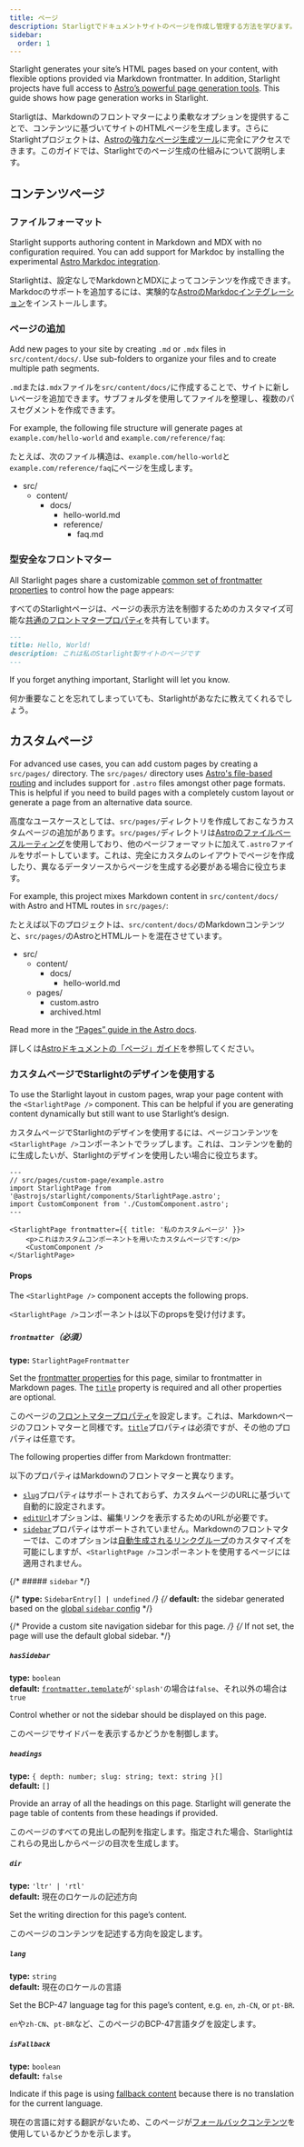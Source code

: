 ```yaml
---
title: ページ
description: Starligtでドキュメントサイトのページを作成し管理する方法を学びます。
sidebar:
  order: 1
---
```


Starlight generates your site’s HTML pages based on your content, with flexible options provided via Markdown frontmatter.
In addition, Starlight projects have full access to [Astro’s powerful page generation tools](https://docs.astro.build/en/basics/astro-pages/).
This guide shows how page generation works in Starlight.

Starligtは、Markdownのフロントマターにより柔軟なオプションを提供することで、コンテンツに基づいてサイトのHTMLページを生成します。さらにStarlightプロジェクトは、[Astroの強力なページ生成ツール](https://docs.astro.build/ja/basics/astro-pages/)に完全にアクセスできます。このガイドでは、Starlightでのページ生成の仕組みについて説明します。

## コンテンツページ

### ファイルフォーマット

Starlight supports authoring content in Markdown and MDX with no configuration required.
You can add support for Markdoc by installing the experimental [Astro Markdoc integration](https://docs.astro.build/en/guides/integrations-guide/markdoc/).

Starlightは、設定なしでMarkdownとMDXによってコンテンツを作成できます。Markdocのサポートを追加するには、実験的な[AstroのMarkdocインテグレーション](https://docs.astro.build/ja/guides/integrations-guide/markdoc/)をインストールします。

### ページの追加

Add new pages to your site by creating `.md` or `.mdx` files in `src/content/docs/`.
Use sub-folders to organize your files and to create multiple path segments.

`.md`または`.mdx`ファイルを`src/content/docs/`に作成することで、サイトに新しいページを追加できます。サブフォルダを使用してファイルを整理し、複数のパスセグメントを作成できます。

For example, the following file structure will generate pages at `example.com/hello-world` and `example.com/reference/faq`:

たとえば、次のファイル構造は、`example.com/hello-world`と`example.com/reference/faq`にページを生成します。


<FileTree>

- src/
  - content/
    - docs/
      - hello-world.md
      - reference/
        - faq.md

</FileTree>

### 型安全なフロントマター

All Starlight pages share a customizable [common set of frontmatter properties](/reference/frontmatter/) to control how the page appears:

すべてのStarlightページは、ページの表示方法を制御するためのカスタマイズ可能な[共通のフロントマタープロパティ](/ja/reference/frontmatter/)を共有しています。

```md
---
title: Hello, World!
description: これは私のStarlight製サイトのページです
---
```

If you forget anything important, Starlight will let you know.

何か重要なことを忘れてしまっていても、Starlightがあなたに教えてくれるでしょう。

## カスタムページ

For advanced use cases, you can add custom pages by creating a `src/pages/` directory.
The `src/pages/` directory uses [Astro's file-based routing](https://docs.astro.build/en/basics/astro-pages/#file-based-routing) and includes support for `.astro` files amongst other page formats.
This is helpful if you need to build pages with a completely custom layout or generate a page from an alternative data source.

高度なユースケースとしては、`src/pages/`ディレクトリを作成しておこなうカスタムページの追加があります。`src/pages/`ディレクトリは[Astroのファイルベースルーティング](https://docs.astro.build/ja/basics/astro-pages/#ファイルベースルーティング)を使用しており、他のページフォーマットに加えて`.astro`ファイルをサポートしています。これは、完全にカスタムのレイアウトでページを作成したり、異なるデータソースからページを生成する必要がある場合に役立ちます。

For example, this project mixes Markdown content in `src/content/docs/` with Astro and HTML routes in `src/pages/`:

たとえば以下のプロジェクトは、`src/content/docs/`のMarkdownコンテンツと、`src/pages/`のAstroとHTMLルートを混在させています。

<FileTree>

- src/
  - content/
    - docs/
      - hello-world.md
  - pages/
    - custom.astro
    - archived.html

</FileTree>

Read more in the [“Pages” guide in the Astro docs](https://docs.astro.build/en/basics/astro-pages/).

詳しくは[Astroドキュメントの「ページ」ガイド](https://docs.astro.build/ja/basics/astro-pages/)を参照してください。

### カスタムページでStarlightのデザインを使用する

To use the Starlight layout in custom pages, wrap your page content with the `<StarlightPage />` component.
This can be helpful if you are generating content dynamically but still want to use Starlight’s design.

カスタムページでStarlightのデザインを使用するには、ページコンテンツを`<StarlightPage />`コンポーネントでラップします。これは、コンテンツを動的に生成したいが、Starlightのデザインを使用したい場合に役立ちます。

```astro
---
// src/pages/custom-page/example.astro
import StarlightPage from '@astrojs/starlight/components/StarlightPage.astro';
import CustomComponent from './CustomComponent.astro';
---

<StarlightPage frontmatter={{ title: '私のカスタムページ' }}>
	<p>これはカスタムコンポーネントを用いたカスタムページです:</p>
	<CustomComponent />
</StarlightPage>
```

#### Props

The `<StarlightPage />` component accepts the following props.

`<StarlightPage />`コンポーネントは以下のpropsを受け付けます。

##### `frontmatter`（必須）

**type:** `StarlightPageFrontmatter`

Set the [frontmatter properties](/reference/frontmatter/) for this page, similar to frontmatter in Markdown pages.
The [`title`](/reference/frontmatter/#title-required) property is required and all other properties are optional.

このページの[フロントマタープロパティ](/ja/reference/frontmatter/)を設定します。これは、Markdownページのフロントマターと同様です。[`title`](/ja/reference/frontmatter/#title必須)プロパティは必須ですが、その他のプロパティは任意です。

The following properties differ from Markdown frontmatter:

以下のプロパティはMarkdownのフロントマターと異なります。

- [`slug`](/ja/reference/frontmatter/#slug)プロパティはサポートされておらず、カスタムページのURLに基づいて自動的に設定されます。
- [`editUrl`](/ja/reference/frontmatter/#editurl)オプションは、編集リンクを表示するためのURLが必要です。
- [`sidebar`](/ja/reference/frontmatter/#sidebar)プロパティはサポートされていません。Markdownのフロントマターでは、このオプションは[自動生成されるリンクグループ](/ja/reference/configuration/#sidebar)のカスタマイズを可能にしますが、`<StarlightPage />`コンポーネントを使用するページには適用されません。

{/* ##### `sidebar` */}

{/* **type:** `SidebarEntry[] | undefined` */}
{/* **default:** the sidebar generated based on the [global `sidebar` config](/reference/configuration/#sidebar) */}

{/* Provide a custom site navigation sidebar for this page. */}
{/* If not set, the page will use the default global sidebar. */}

##### `hasSidebar`

**type:** `boolean`  
**default:** [`frontmatter.template`](/ja/reference/frontmatter/#template)が`'splash'`の場合は`false`、それ以外の場合は`true`

Control whether or not the sidebar should be displayed on this page.

このページでサイドバーを表示するかどうかを制御します。

##### `headings`

**type:** `{ depth: number; slug: string; text: string }[]`  
**default:** `[]`

Provide an array of all the headings on this page.
Starlight will generate the page table of contents from these headings if provided.

このページのすべての見出しの配列を指定します。指定された場合、Starlightはこれらの見出しからページの目次を生成します。

##### `dir`

**type:** `'ltr' | 'rtl'`  
**default:** 現在のロケールの記述方向

Set the writing direction for this page’s content.

このページのコンテンツを記述する方向を設定します。

##### `lang`

**type:** `string`  
**default:** 現在のロケールの言語

Set the BCP-47 language tag for this page’s content, e.g. `en`, `zh-CN`, or `pt-BR`.

`en`や`zh-CN`、`pt-BR`など、このページのBCP-47言語タグを設定します。

##### `isFallback`

**type:** `boolean`  
**default:** `false`

Indicate if this page is using [fallback content](/guides/i18n/#fallback-content) because there is no translation for the current language.

現在の言語に対する翻訳がないため、このページが[フォールバックコンテンツ](/ja/guides/i18n/#フォールバックコンテンツ)を使用しているかどうかを示します。
